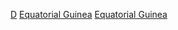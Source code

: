 {{Commons category|Equatorial Guinea by decade}}
[[Category:赤道幾內亞各時期歷史|D]]
[[Category:各國各年代|Equatorial Guinea]]
[[Category:各年代非洲|Equatorial Guinea]]
